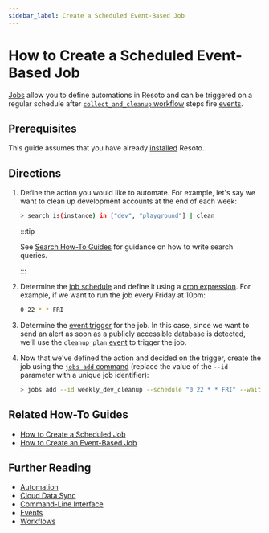 ```yaml
---
sidebar_label: Create a Scheduled Event-Based Job
---
```


# How to Create a Scheduled Event-Based Job

[Jobs](../../concepts/automation/index.mdx) allow you to define automations in Resoto and can be triggered on a regular schedule after [`collect_and_cleanup` workflow](../../reference/workflows/index.mdx#collect_and_cleanup-workflow) steps fire [events](../../reference/events/index.mdx).

## Prerequisites

This guide assumes that you have already [installed](../../getting-started/install-resoto/index.mdx) Resoto.

## Directions

1. Define the action you would like to automate. For example, let's say we want to clean up development accounts at the end of each week:

   ```bash
   > search is(instance) in ["dev", "playground"] | clean
   ```

   :::tip

   See [Search How-To Guides](../search/index.mdx) for guidance on how to write search queries.

   :::

2. Determine the [job schedule](../../concepts/automation/index.mdx#schedule-trigger) and define it using a [cron expression](https://crontab.guru). For example, if we want to run the job every Friday at 10pm:

   ```bash
   0 22 * * FRI
   ```

3. Determine the [event trigger](../../concepts/automation/index.mdx#event-trigger) for the job. In this case, since we want to send an alert as soon as a publicly accessible database is detected, we'll use the `cleanup_plan` [event](../../reference/events/index.mdx) to trigger the job.

4. Now that we've defined the action and decided on the trigger, create the job using the [`jobs add` command](../../reference/cli/action-commands/jobs/add.mdx) (replace the value of the `--id` parameter with a unique job identifier):

   ```bash
   > jobs add --id weekly_dev_cleanup --schedule "0 22 * * FRI" --wait-for-event cleanup_plan 'search ... | clean'
   ```

## Related How-To Guides

- [How to Create a Scheduled Job](./create-a-scheduled-job.mdx)
- [How to Create an Event-Based Job](./create-an-event-based-job.mdx)

## Further Reading

- [Automation](../../concepts/automation/index.mdx)
- [Cloud Data Sync](../../concepts/cloud-data-sync/index.mdx)
- [Command-Line Interface](../../reference/cli/index.mdx)
- [Events](../../reference/events/index.mdx)
- [Workflows](../../reference/workflows/index.mdx)
